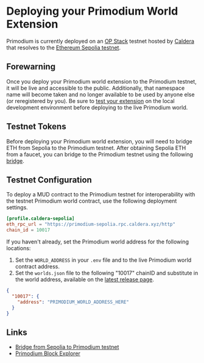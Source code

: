# Deploying your Primodium World Extension

Primodium is currently deployed on an [OP Stack](https://docs.optimism.io/stack/getting-started) testnet hosted by [Caldera](https://www.caldera.xyz) that resolves to the [Ethereum Sepolia testnet](https://sepolia.dev/).

## Forewarning

Once you deploy your Primodium world extension to the Primodium testnet, it will be live and accessible to the public. Additionally, that namespace name will become taken and no longer available to be used by anyone else (or reregistered by you). Be sure to [test your extension](./testing.mdx) on the local development environment before deploying to the live Primodium world.

## Testnet Tokens

Before deploying your Primodium world extension, you will need to bridge ETH from Sepolia to the Primodium testnet. After obtaining Sepolia ETH from a faucet, you can bridge to the Primodium testnet using the following [bridge](https://primodium-sepolia.calderabridge.xyz/).

## Testnet Configuration

To deploy a MUD contract to the Primodium testnet for interoperability with the testnet Primodium world contract, use the following deployment settings.

```toml copy
[profile.caldera-sepolia]
eth_rpc_url = "https://primodium-sepolia.rpc.caldera.xyz/http"
chain_id = 10017
```

If you haven't already, set the Primodium world address for the following locations:

1. Set the `WORLD_ADDRESS` in your `.env` file and to the live Primodium world contract address.
1. Set the `worlds.json` file to the following "10017" chainID and substitute in the world address, available on the [latest release page](../latest.mdx).

```json copy
{
  "10017": {
    "address": "PRIMODIUM_WORLD_ADDRESS_HERE"
  }
}
```

## Links

- [Bridge from Sepolia to Primodium testnet](https://primodium-sepolia.calderabridge.xyz/)
- [Primodium Block Explorer](https://primodium-sepolia.explorer.caldera.xyz/)
